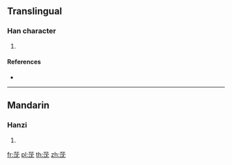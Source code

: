 {{character info/new}}
==Translingual==

===Han character===
{{Han char|rn=140|rad=艸|as=07|sn=13|four=44112|canj=TELU}}

# {{defn|Han|sort=艸07}}

====References====
* {{Han ref|kx=1033.350|dkj=31043|dj=1493.060|hdz=53225.030|uh=8390|ud=33680|bh=D759|bd=55129}}

----

==Mandarin==

===Hanzi===
{{cmn-hanzi|pin=[[chén]] ([[chen2]])|wg=ch'en<sup>2</sup>}}

# {{defn|lang=cmn|sort=艸07}}

[[fr:莐]]
[[pl:莐]]
[[th:莐]]
[[zh:莐]]